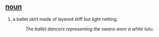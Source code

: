 == [[noun]] ==
#a ballet skirt made of layered stiff but light netting.
#:''The ballet dancers representing the swans wore a white tutu''.